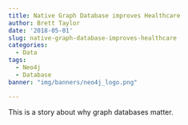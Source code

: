 ```yaml
---
title: Native Graph Database improves Healthcare
author: Brett Taylor
date: '2018-05-01'
slug: native-graph-database-improves-healthcare
categories:
  - Data
tags:
  - Neo4j
  - Database
banner: "img/banners/neo4j_logo.png"

---
```

This is a story about why graph databases matter.
